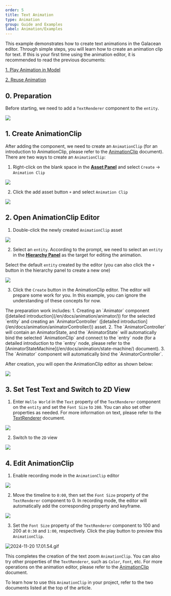 ```yaml
---
order: 5
title: Text Animation
type: Animation
group: Guide and Examples
label: Animation/Examples
---
```


This example demonstrates how to create text animations in the Galacean editor. Through simple steps, you will learn how to create an animation clip for text. If this is your first time using the animation editor, it is recommended to read the previous documents:

[1. Play Animation in Model](/en/docs/animation/examples/playAnimation/)

[2. Reuse Animation](/en/docs/animation/examples/reuseAnimation/)

## 0. Preparation
Before starting, we need to add a `TextRenderer` component to the `entity`.

<Image src="https://mdn.alipayobjects.com/huamei_3zduhr/afts/img/A*QlyOTZOGt3cAAAAAAAAAAAAADsJ_AQ/original" />

## 1. Create AnimationClip
After adding the component, we need to create an `AnimationClip` (for an introduction to AnimationClip, please refer to the [AnimationClip](/en/docs/animation/clip) document). There are two ways to create an `AnimationClip`:
1. Right-click on the blank space in the **[Asset Panel](/en/docs/assets/interface)** and select `Create` -> `Animation Clip`

<Image src="https://mdn.alipayobjects.com/huamei_3zduhr/afts/img/A*XK28Qr2GX6UAAAAAAAAAAAAADsJ_AQ/original" />

2. Click the add asset button `+` and select `Animation Clip`

<Image src="https://mdn.alipayobjects.com/huamei_3zduhr/afts/img/A*Dws0TriVVakAAAAAAAAAAAAADsJ_AQ/original" />

## 2. Open AnimationClip Editor

1. Double-click the newly created `AnimationClip` asset

<Image src="https://mdn.alipayobjects.com/huamei_3zduhr/afts/img/A*w4ReS7ijXgcAAAAAAAAAAAAADsJ_AQ/original" />

2. Select an `entity`. According to the prompt, we need to select an `entity` in the **[Hierarchy Panel](/en/docs/interface/hierarchy)** as the target for editing the animation.

Select the default `entity` created by the editor (you can also click the `+` button in the hierarchy panel to create a new one)

<Image src="https://mdn.alipayobjects.com/huamei_3zduhr/afts/img/A*UvZXSryjAngAAAAAAAAAAAAADsJ_AQ/original" />

3. Click the `Create` button in the AnimationClip editor. The editor will prepare some work for you. In this example, you can ignore the understanding of these concepts for now.

<Callout type="info">
The preparation work includes:
1. Creating an `Animator` component ([detailed introduction](/en/docs/animation/animator/)) for the selected `entity` and creating an `AnimatorController` ([detailed introduction](/en/docs/animation/animatorController/)) asset.
2. The `AnimatorController` will contain an AnimatorState, and the `AnimatorState` will automatically bind the selected `AnimationClip` and connect to the `entry` node (for a detailed introduction to the `entry` node, please refer to the [AnimatorStateMachine](/en/docs/animation/state-machine/) document).
3. The `Animator` component will automatically bind the `AnimatorController`.
</Callout>

After creation, you will open the AnimationClip editor as shown below:

<Image src="https://mdn.alipayobjects.com/huamei_3zduhr/afts/img/A*HD77QZgYEJoAAAAAAAAAAAAADsJ_AQ/original" />


## 3. Set Test Text and Switch to 2D View

1. Enter `Hello World` in the `Text` property of the `TextRenderer` component on the `entity` and set the `Font Size` to `200`. You can also set other properties as needed. For more information on text, please refer to the [TextRenderer](/en/docs/graphics/2D/text/) document.

<Image src="https://mdn.alipayobjects.com/huamei_3zduhr/afts/img/A*AlLoT5n2EswAAAAAAAAAAAAADsJ_AQ/original" />

2. Switch to the `2D` view

<Image src="https://mdn.alipayobjects.com/huamei_3zduhr/afts/img/A*_oq3SIs5jN0AAAAAAAAAAAAADsJ_AQ/original" />

## 4. Edit AnimationClip

1. Enable recording mode in the `AnimationClip` editor

<Image src="https://mdn.alipayobjects.com/huamei_3zduhr/afts/img/A*S4jNRZ-Ia7AAAAAAAAAAAAAADsJ_AQ/original" />

2. Move the timeline to `0:00`, then set the `Font Size` property of the `TextRenderer` component to 0. In recording mode, the editor will automatically add the corresponding property and keyframe.

<Image src="https://mdn.alipayobjects.com/huamei_3zduhr/afts/img/A*FXL-RYGP8YUAAAAAAAAAAAAADsJ_AQ/original" />

3. Set the `Font Size` property of the `TextRenderer` component to 100 and 200 at `0:30` and `1:00`, respectively. Click the play button to preview this `AnimationClip`.

![2024-11-20 17.01.54.gif](<https://mdn.alipayobjects.com/huamei_3zduhr/afts/img/A*QegxTJuCjyIAAAAAAAAAAAAADsJ_AQ/original>)

This completes the creation of the text zoom `AnimationClip`. You can also try other properties of the `TextRenderer`, such as `Color`, `Font`, etc. For more operations on the animation editor, please refer to the [AnimationClip](/en/docs/animation/clip) document.

To learn how to use this `AnimationClip` in your project, refer to the two documents listed at the top of the article.
